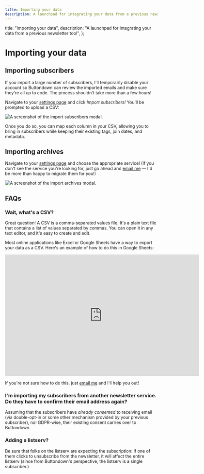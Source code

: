 ```yaml
---
title: Importing your data
description: A launchpad for integrating your data from a previous newsletter tool
---
```



  title: "Importing your data",
  description:
    "A launchpad for integrating your data from a previous newsletter tool",
};

# Importing your data

## Importing subscribers

If you import a large number of subscribers, I'll temporarily disable your account so Buttondown can review the imported emails and make sure they're all up to code. The process shouldn't take more than a few hours!

Navigate to your [settings page](https://buttondown.email/settings) and click _Import subscribers!_ You'll be prompted to upload a CSV:

![A screenshot of the import subscribers modal.](/images/import-subscribers.png)

Once you do so, you can map each column in your CSV, allowing you to bring in subscribers while keeping their existing tags, join dates, and metadata.

## Importing archives

Navigate to your [settings page](https://buttondown.email/settings) and choose the appropriate service! (If you don't see the service you're looking for, just go ahead and [email me](https://buttondown.email/settings) — I'd be more than happy to migrate them for you!)

![A screenshot of the import archives modal.](/images/import-archives.png)

## FAQs

### Wait, what's a CSV?

Great question! A CSV is a comma-separated values file. It's a plain text file that contains a list of values separated by commas. You can open it in any text editor, and it's easy to create and edit.

Most online applications like Excel or Google Sheets have a way to export your data as a CSV. Here's an example of how to do this in Google Sheets:

<iframe
  width="640"
  height="400"
  src="https://www.loom.com/embed/b31205466e0c45afbcb3c78c6c9b31ea"
  frameborder="0"
  webkitallowfullscreen
  mozallowfullscreen
  allowfullscreen
></iframe>

If you're not sure how to do this, just [email me](mailto:justin@buttondown.emai,) and I'll help you out!

### I'm importing my subscribers from another newsletter service. Do they have to confirm their email address again?

Assuming that the subscribers have _already consented_ to receiving email (via double-opt-in or some other mechanism provided by your previous subscriber), no! GDPR-wise, their existing consent carries over to Buttondown.

### Adding a listserv?

Be sure that folks on the listserv are expecting the subscription: if one of them clicks to unsubscribe from the newsletter, it will affect the entire listserv (since from Buttondown's perspective, the listserv is a single subscriber.)
